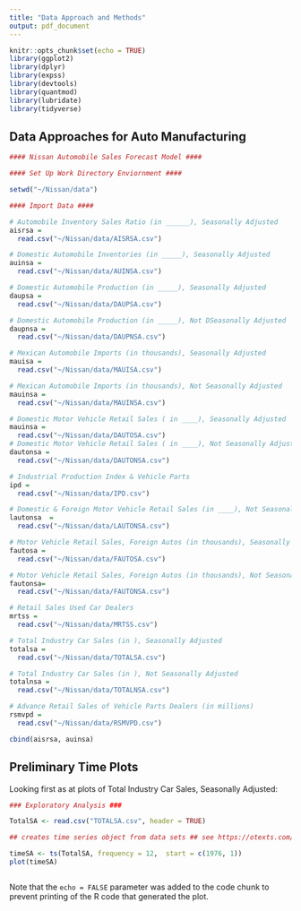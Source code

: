 ```yaml
---
title: "Data Approach and Methods"
output: pdf_document
---
```


```r
knitr::opts_chunk$set(echo = TRUE)
library(ggplot2)
library(dplyr)
library(expss)
library(devtools)
library(quantmod)
library(lubridate)
library(tidyverse)

```

## Data Approaches for Auto Manufacturing 

```r
#### Nissan Automobile Sales Forecast Model ####

#### Set Up Work Directory Enviornment ####

setwd("~/Nissan/data")

#### Import Data ####

# Automobile Inventory Sales Ratio (in ______), Seasonally Adjusted
aisrsa = 
  read.csv("~/Nissan/data/AISRSA.csv")

# Domestic Automobile Inventories (in _____), Seasonally Adjusted
auinsa =
  read.csv("~/Nissan/data/AUINSA.csv")

# Domestic Automobile Production (in _____), Seasonally Adjusted
daupsa = 
  read.csv("~/Nissan/data/DAUPSA.csv")

# Domestic Automobile Production (in _____), Not DSeasonally Adjusted
daupnsa = 
  read.csv("~/Nissan/data/DAUPNSA.csv")

# Mexican Automobile Imports (in thousands), Seasonally Adjusted
mauisa = 
  read.csv("~/Nissan/data/MAUISA.csv")

# Mexican Automobile Imports (in thousands), Not Seasonally Adjusted
mauinsa = 
  read.csv("~/Nissan/data/MAUINSA.csv")

# Domestic Motor Vehicle Retail Sales ( in ____), Seasonally Adjusted
mauinsa = 
  read.csv("~/Nissan/data/DAUTOSA.csv")
# Domestic Motor Vehicle Retail Sales ( in ____), Not Seasonally Adjusted
dautonsa = 
  read.csv("~/Nissan/data/DAUTONSA.csv")

# Industrial Production Index & Vehicle Parts
ipd = 
  read.csv("~/Nissan/data/IPD.csv")

# Domestic & Foreign Motor Vehicle Retail Sales (in ____), Not Seasonally Adjusted
lautonsa  = 
  read.csv("~/Nissan/data/LAUTONSA.csv")

# Motor Vehicle Retail Sales, Foreign Autos (in thousands), Seasonally Adjusted
fautosa = 
  read.csv("~/Nissan/data/FAUTOSA.csv")

# Motor Vehicle Retail Sales, Foreign Autos (in thousands), Not Seasonally Adjusted
fautonsa= 
  read.csv("~/Nissan/data/FAUTONSA.csv")

# Retail Sales Used Car Dealers
mrtss = 
  read.csv("~/Nissan/data/MRTSS.csv")

# Total Industry Car Sales (in ), Seasonally Adjusted
totalsa = 
  read.csv("~/Nissan/data/TOTALSA.csv")

# Total Industry Car Sales (in ), Not Seasonally Adjusted
totalnsa = 
  read.csv("~/Nissan/data/TOTALNSA.csv")

# Advance Retail Sales of Vehicle Parts Dealers (in millions)
rsmvpd = 
  read.csv("~/Nissan/data/RSMVPD.csv")

cbind(aisrsa, auinsa)


```

## Preliminary Time Plots

Looking first as at plots of Total Industry Car Sales, Seasonally Adjusted: 

```r
### Exploratory Analysis ###

TotalSA <- read.csv("TOTALSA.csv", header = TRUE)

## creates time series object from data sets ## see https://otexts.com/fpp2/ts-objects.html

timeSA <- ts(TotalSA, frequency = 12,  start = c(1976, 1))
plot(timeSA)



```

Note that the `echo = FALSE` parameter was added to the code chunk to prevent printing of the R code that generated the plot.
